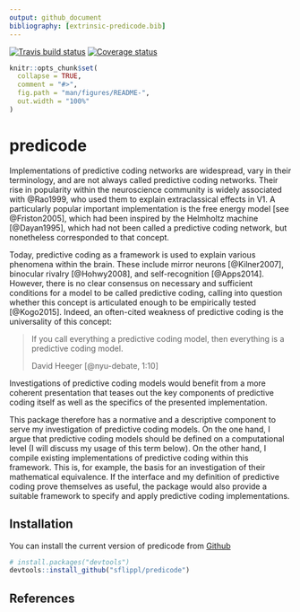 ```yaml
---
output: github_document
bibliography: [extrinsic-predicode.bib]
---
```


<!-- README.md is generated from README.Rmd. Please edit that file -->
[![Travis build status](https://travis-ci.org/sflippl/predicode.svg?branch=master)](https://travis-ci.org/sflippl/predicode)
[![Coverage status](https://codecov.io/gh/sflippl/predicode/branch/master/graph/badge.svg)](https://codecov.io/github/sflippl/predicode?branch=master)

```r
knitr::opts_chunk$set(
  collapse = TRUE,
  comment = "#>",
  fig.path = "man/figures/README-",
  out.width = "100%"
)
```
# predicode

Implementations of predictive coding networks are widespread, vary in their terminology, and are not always called predictive coding networks. Their rise in popularity within the neuroscience community is widely associated with @Rao1999, who used them to explain extraclassical effects in V1. A particularly popular important implementation is the free energy model [see @Friston2005], which had been inspired by the Helmholtz machine [@Dayan1995], which had not been called a predictive coding network, but nonetheless corresponded to that concept.

Today, predictive coding as a framework is used to explain various phenomena within the brain. These include mirror neurons [@Kilner2007], binocular rivalry [@Hohwy2008], and self-recognition [@Apps2014]. However, there is no clear consensus on necessary and sufficient conditions for a model to be called predictive coding, calling into question whether this concept is articulated enough to be empirically tested [@Kogo2015]. Indeed, an often-cited weakness of predictive coding is the universality of this concept:

> If you call everything a predictive coding model, then everything is a predictive coding model.
> 
> David Heeger [@nyu-debate, 1:10]

Investigations of predictive coding models would benefit from a more coherent presentation that teases out the key components of predictive coding itself as well as the specifics of the presented implementation.

This package therefore has a normative and a descriptive component to serve my investigation of predictive coding models. On the one hand, I argue that predictive coding models should be defined on a computational level (I will discuss my usage of this term below). On the other hand, I compile existing implementations of predictive coding within this framework. This is, for example, the basis for an investigation of their mathematical equivalence. If the interface and my definition of predictive coding prove themselves as useful, the package would also provide a suitable framework to specify and apply predictive coding implementations.

## Installation

You can install the current version of predicode from [Github](https://github.com/sflippl/predicode)

``` r
# install.packages("devtools")
devtools::install_github("sflippl/predicode")
```

## References
